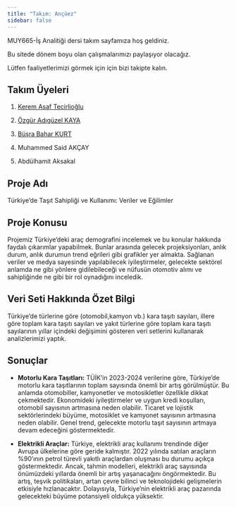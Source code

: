 ```yaml
---
title: "Takım: Ançüez"
sidebar: false 
---
```


MUY665-İş Analitiği dersi takım sayfamıza hoş geldiniz.

Bu sitede dönem boyu olan çalışmalarımızı paylaşıyor olacağız.

Lütfen faaliyetlerimizi görmek için için bizi takipte kalın.

## Takım Üyeleri

1.  [Kerem Asaf Tecirlioğlu](/takim/kerem.qmd)

2.  [Özgür Adıgüzel KAYA](/takim/ozgur.qmd)

3.  [Büşra Bahar KURT](/takim/bbaharkurt.qmd)

4.  Muhammed Said AKÇAY

5.  Abdülhamit Aksakal

## Proje Adı

Türkiye’de Taşıt Sahipliği ve Kullanımı: Veriler ve Eğilimler

## Proje Konusu

Projemiz Türkiye'deki araç demografini incelemek ve bu konular hakkında faydalı çıkarımlar yapabilmek. Bunlar arasında gelecek projeksiyonları, anlık durum, anlık durumun trend eğrileri gibi grafikler yer almakta. Sağlanan veriler ve medya sayesinde yapılabilecek iyileştirmeler, gelecekte sektörel anlamda ne gibi yönlere gidilebileceği ve nüfusün otomotiv alımı ve sahipliğinde ne gibi bir rol oynadığını inceledik.

## Veri Seti Hakkında Özet Bilgi

Türkiye'de türlerine göre (otomobil,kamyon vb.) kara taşıtı sayıları, illere göre toplam kara taşıtı sayıları ve yakıt türlerine göre toplam kara taşıtı sayılarının yıllar içindeki değişimini gösteren veri setlerini kullanarak analizlerimizi yaptık.

## Sonuçlar

-   **Motorlu Kara Taşıtları:** TÜİK'in 2023-2024 verilerine göre, Türkiye'de motorlu kara taşıtlarının toplam sayısında önemli bir artış görülmüştür. Bu anlamda otomobiller, kamyonetler ve motosikletler özellikle dikkat çekmektedir. Ekonomideki iyileştirmeler ve uygun kredi koşulları, otomobil sayısının artmasına neden olabilir. Ticaret ve lojistik sektörlerindeki büyüme, motosiklet ve kamyonet sayısının artmasına neden olabilir. Genel trend, gelecekte motorlu taşıt sayısının artmaya devam edeceğini göstermektedir.

-   **Elektrikli Araçlar:** Türkiye, elektrikli araç kullanımı trendinde diğer Avrupa ülkelerine göre geride kalmıştır. 2022 yılında satılan araçların %90'ının petrol türevli yakıtlı araçlardan oluşması bu durumu açıkça göstermektedir. Ancak, tahmin modelleri, elektrikli araç sayısında önümüzdeki yıllarda önemli bir artış yaşanacağını öngörmektedir. Bu artış, teşvik politikaları, artan çevre bilinci ve teknolojideki gelişmelerin etkisiyle hızlanacaktır. Dolayısıyla, Türkiye'nin elektrikli araç pazarında gelecekteki büyüme potansiyeli oldukça yüksektir.
